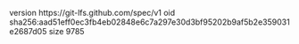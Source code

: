 version https://git-lfs.github.com/spec/v1
oid sha256:aad51eff0ec3fb4eb02848e6c7a297e30d3bf95202b9af5b2e359031e2687d05
size 9785
